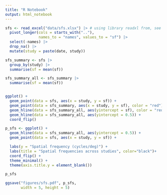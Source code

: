 ```yaml
---
title: "R Notebook"
output: html_notebook
---
```


```r
sfs <- read_excel("data/sfs.xlsx") |> # using library readxl from, see 00_funs
  pivot_longer(cols = starts_with(".."), 
               names_to = "names", values_to = "sf") |> 
  select(-names) |> 
  drop_na() |> 
  mutate(study = paste(date, study))

```
```r
sfs_summary <- sfs |> 
  group_by(study) |> 
  summarise(sf = mean(sf))

sfs_summary_all <- sfs_summary |> 
  summarise(sf = mean(sf))


ggplot() +
  geom_point(data = sfs, aes(x = study, y = sf)) +
  geom_point(data = sfs_summary, aes(x = study, y = sf), color = "red") + 
  geom_hline(data = sfs_summary_all, aes(yintercept = sf), color = "red") +
  geom_hline(data = sfs_summary_all, aes(yintercept = 0.5)) +
  coord_flip()
```

```r
p_sfs <- ggplot() +
  geom_hline(data = sfs_summary_all, aes(yintercept = 0.5)) +
  geom_point(data = sfs, aes(x = study, y = sf)) +

  labs(y = "Spatial frequency (cycles/deg)") +
  labs(title = "Spatial frequencies across studies", color="black")+
  coord_flip() +
  theme_minimal() +
  theme(axis.title.y = element_blank()) 

p_sfs

ggsave("figures/sfs.pdf", p_sfs, 
       width = 5, height = 5)
```


